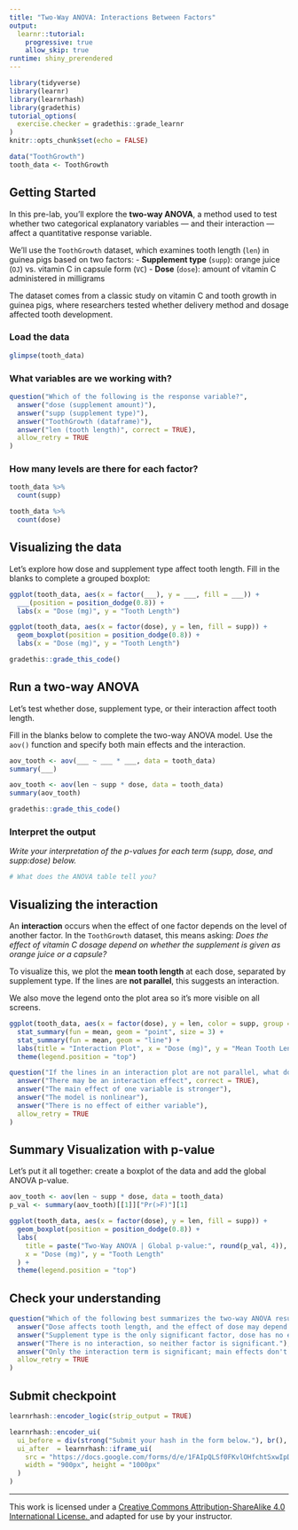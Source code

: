 ```yaml
---
title: "Two-Way ANOVA: Interactions Between Factors"
output:
  learnr::tutorial:
    progressive: true
    allow_skip: true
runtime: shiny_prerendered
---
```


```r
library(tidyverse)
library(learnr)
library(learnrhash)
library(gradethis)
tutorial_options(
  exercise.checker = gradethis::grade_learnr
)
knitr::opts_chunk$set(echo = FALSE)

data("ToothGrowth")
tooth_data <- ToothGrowth
```

## Getting Started

In this pre-lab, you'll explore the **two-way ANOVA**, a method used to test whether two categorical explanatory variables — and their interaction — affect a quantitative response variable.

We’ll use the `ToothGrowth` dataset, which examines tooth length (`len`) in guinea pigs based on two factors:
- **Supplement type** (`supp`): orange juice (`OJ`) vs. vitamin C in capsule form (`VC`)
- **Dose** (`dose`): amount of vitamin C administered in milligrams

The dataset comes from a classic study on vitamin C and tooth growth in guinea pigs, where researchers tested whether delivery method and dosage affected tooth development.

### Load the data

```r
glimpse(tooth_data)
```

### What variables are we working with?

```r
question("Which of the following is the response variable?",
  answer("dose (supplement amount)"),
  answer("supp (supplement type)"),
  answer("ToothGrowth (dataframe)"),
  answer("len (tooth length)", correct = TRUE),
  allow_retry = TRUE
)
```

### How many levels are there for each factor?

```r
tooth_data %>%
  count(supp)

tooth_data %>%
  count(dose)
```


## Visualizing the data

Let’s explore how dose and supplement type affect tooth length. Fill in the blanks to complete a grouped boxplot:

```r
ggplot(tooth_data, aes(x = factor(___), y = ___, fill = ___)) +
  ___(position = position_dodge(0.8)) +
  labs(x = "Dose (mg)", y = "Tooth Length")
```

```r
ggplot(tooth_data, aes(x = factor(dose), y = len, fill = supp)) +
  geom_boxplot(position = position_dodge(0.8)) +
  labs(x = "Dose (mg)", y = "Tooth Length")
```

```r
gradethis::grade_this_code()
```


## Run a two-way ANOVA

Let’s test whether dose, supplement type, or their interaction affect tooth length.

Fill in the blanks below to complete the two-way ANOVA model. Use the `aov()` function and specify both main effects and the interaction.


```r
aov_tooth <- aov(___ ~ ___ * ___, data = tooth_data)
summary(___)
```

```r
aov_tooth <- aov(len ~ supp * dose, data = tooth_data)
summary(aov_tooth)
```

```r
gradethis::grade_this_code()
```

### Interpret the output

*Write your interpretation of the p-values for each term (supp, dose, and supp:dose) below.*

```r
# What does the ANOVA table tell you?
```


## Visualizing the interaction

An **interaction** occurs when the effect of one factor depends on the level of another factor. In the `ToothGrowth` dataset, this means asking: *Does the effect of vitamin C dosage depend on whether the supplement is given as orange juice or a capsule?*

To visualize this, we plot the **mean tooth length** at each dose, separated by supplement type. If the lines are **not parallel**, this suggests an interaction.

We also move the legend onto the plot area so it’s more visible on all screens.

```r
ggplot(tooth_data, aes(x = factor(dose), y = len, color = supp, group = supp)) +
  stat_summary(fun = mean, geom = "point", size = 3) +
  stat_summary(fun = mean, geom = "line") +
  labs(title = "Interaction Plot", x = "Dose (mg)", y = "Mean Tooth Length") +
  theme(legend.position = "top")
```



```r
question("If the lines in an interaction plot are not parallel, what does this suggest?",
  answer("There may be an interaction effect", correct = TRUE),
  answer("The main effect of one variable is stronger"),
  answer("The model is nonlinear"),
  answer("There is no effect of either variable"),
  allow_retry = TRUE
)
```


## Summary Visualization with p-value

Let’s put it all together: create a boxplot of the data and add the global ANOVA p-value.

```r
aov_tooth <- aov(len ~ supp * dose, data = tooth_data)
p_val <- summary(aov_tooth)[[1]]["Pr(>F)"][1]

ggplot(tooth_data, aes(x = factor(dose), y = len, fill = supp)) +
  geom_boxplot(position = position_dodge(0.8)) +
  labs(
    title = paste("Two-Way ANOVA | Global p-value:", round(p_val, 4)),
    x = "Dose (mg)", y = "Tooth Length"
  ) +
  theme(legend.position = "top")
```

## Check your understanding

```r
question("Which of the following best summarizes the two-way ANOVA results?",
  answer("Dose affects tooth length, and the effect of dose may depend on supplement type.", correct = TRUE),
  answer("Supplement type is the only significant factor, dose has no effect."),
  answer("There is no interaction, so neither factor is significant."),
  answer("Only the interaction term is significant; main effects don't matter."),
  allow_retry = TRUE
)
```

## Submit checkpoint

```r
learnrhash::encoder_logic(strip_output = TRUE)
```

```r
learnrhash::encoder_ui(
  ui_before = div(strong("Submit your hash in the form below."), br(), br()),
  ui_after  = learnrhash::iframe_ui(
    src = "https://docs.google.com/forms/d/e/1FAIpQLSf0FKvlOHfchtSxwIpD9Jo65sDlTjeokodsO1vP64rLcVYZ2A/viewform?usp=header",
    width = "900px", height = "1000px"
  )
)
```

* * *

This work is licensed under a
<a rel="license" href="http://creativecommons.org/licenses/by-sa/4.0/">
  Creative Commons Attribution-ShareAlike 4.0 International License. 
</a> and adapted for use by your instructor.
